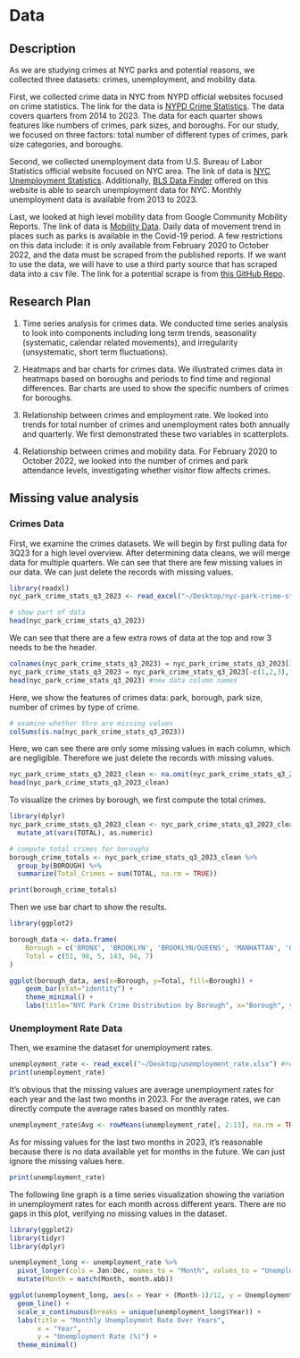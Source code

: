 # Data

## Description

As we are studying crimes at NYC parks and potential reasons, we collected three datasets: crimes, unemployment, and mobility data.

First, we collected crime data in NYC from NYPD official websites focused on crime statistics. The link for the data is [NYPD Crime Statistics](https://www.nyc.gov/site/nypd/stats/crime-statistics/park-crime-stats.page). The data covers quarters from 2014 to 2023. The data for each quarter shows features like numbers of crimes, park sizes, and boroughs. For our study, we focused on three factors: total number of different types of crimes, park size categories, and boroughs.

Second, we collected unemployment data from U.S. Bureau of Labor Statistics official website focused on NYC area. The link of data is [NYC Unemployment Statistics](https://www.bls.gov/regions/northeast/data/xg-tables/ro2xglausnyc.htm). Additionally, [BLS Data Finder](https://beta.bls.gov/dataQuery/search) offered on this website is able to search unemployment data for NYC. Monthly unemployment data is available from 2013 to 2023.

Last, we looked at high level mobility data from Google Community Mobility Reports. The link of data is [Mobility Data](https://www.google.com/covid19/mobility/). Daily data of movement trend in places such as parks is available in the Covid-19 period. A few restrictions on this data include: it is only available from February 2020 to October 2022, and the data must be scraped from the published reports. If we want to use the data, we will have to use a third party source that has scraped data into a csv file. The link for a potential scrape is from [this GitHub Repo](https://github.com/ActiveConclusion/COVID19_mobility/blob/master/google_reports/mobility_report_US.csv).

## Research Plan

1. Time series analysis for crimes data. We conducted time series analysis to look into components including long term trends, seasonality (systematic, calendar related movements), and irregularity (unsystematic, short term fluctuations). 

2. Heatmaps and bar charts for crimes data. We illustrated crimes data in heatmaps based on boroughs and periods to find time and regional differences. Bar charts are used to show the specific numbers of crimes for boroughs.

3. Relationship between crimes and employment rate. We looked into trends for total number of crimes and unemployment rates both annually and quarterly. We first demonstrated these two variables in scatterplots.

4. Relationship between crimes and mobility data. For February 2020 to October 2022, we looked into the number of crimes and park attendance levels, investigating whether visitor flow affects crimes.

## Missing value analysis

### Crimes Data

First, we examine the crimes datasets. We will begin by first pulling data for 3Q23 for a high level overview. After determining data cleans, we will merge data for multiple quarters. We can see that there are few missing values in our data. We can just delete the records with missing values.

```r
library(readxl)
nyc_park_crime_stats_q3_2023 <- read_excel("~/Desktop/nyc-park-crime-stats-q3-2023.xlsx") #read data

# show part of data
head(nyc_park_crime_stats_q3_2023)
```
We can see that there are a few extra rows of data at the top and row 3 needs to be the header. 

```r
colnames(nyc_park_crime_stats_q3_2023) = nyc_park_crime_stats_q3_2023[3,] #set row 3 as header
nyc_park_crime_stats_q3_2023 = nyc_park_crime_stats_q3_2023[-c(1,2,3), ] #remove first 3 rows of data
head(nyc_park_crime_stats_q3_2023) #new data column names
```


Here, we show the features of crimes data: park, borough, park size, number of crimes by type of crime.

```r
# examine whether thre are missing values
colSums(is.na(nyc_park_crime_stats_q3_2023))
```
Here, we can see there are only some missing values in each column, which are negligible. Therefore we just delete the records with missing values.

```r
nyc_park_crime_stats_q3_2023_clean <- na.omit(nyc_park_crime_stats_q3_2023)
head(nyc_park_crime_stats_q3_2023_clean)
```
To visualize the crimes by borough, we first compute the total crimes.

```r
library(dplyr)
nyc_park_crime_stats_q3_2023_clean <- nyc_park_crime_stats_q3_2023_clean %>%
  mutate_at(vars(TOTAL), as.numeric)

# compute total crimes for boroughs
borough_crime_totals <- nyc_park_crime_stats_q3_2023_clean %>%
  group_by(BOROUGH) %>%
  summarize(Total_Crimes = sum(TOTAL, na.rm = TRUE))

print(borough_crime_totals)
```
Then we use bar chart to show the results.
```r
library(ggplot2)

borough_data <- data.frame(
    Borough = c('BRONX', 'BROOKLYN', 'BROOKLYN/QUEENS', 'MANHATTAN', 'QUEENS', 'STATEN ISLAND'),
    Total = c(51, 98, 5, 143, 94, 7)
)

ggplot(borough_data, aes(x=Borough, y=Total, fill=Borough)) +
    geom_bar(stat="identity") +
    theme_minimal() +
    labs(title="NYC Park Crime Distribution by Borough", x="Borough", y="Total Crimes")
```

### Unemployment Rate Data

Then, we examine the dataset for unemployment rates.

```r
unemployment_rate <- read_excel("~/Desktop/unemployment_rate.xlsx") #read data
print(unemployment_rate)
```

It's obvious that the missing values are average unemployment rates for each year and the last two months in 2023. For the average rates, we can directly compute the average rates based on monthly rates.

```r
unemployment_rate$Avg <- rowMeans(unemployment_rate[, 2:13], na.rm = TRUE)
```

As for missing values for the last two months in 2023, it's reasonable because there is no data available yet for months in the future. We can just ignore the missing values here.


```r
print(unemployment_rate)
```
The following line graph is a time series visualization showing the variation in unemployment rates for each month across different years. There are no gaps in this plot, verifying no missing values in the dataset.

```r
library(ggplot2)
library(tidyr)
library(dplyr)

unemployment_long <- unemployment_rate %>%
  pivot_longer(cols = Jan:Dec, names_to = "Month", values_to = "UnemploymentRate") %>%
  mutate(Month = match(Month, month.abb))

ggplot(unemployment_long, aes(x = Year + (Month-1)/12, y = UnemploymentRate)) +
  geom_line() +
  scale_x_continuous(breaks = unique(unemployment_long$Year)) +
  labs(title = "Monthly Unemployment Rate Over Years",
       x = "Year",
       y = "Unemployment Rate (%)") +
  theme_minimal()
```

